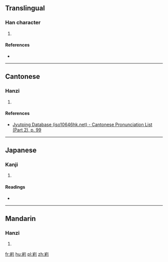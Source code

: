 ==Translingual==

===Han character===
{{Han char|rn=46|rad=山|as=07|sn=10|four=|canj=山竹木弓 (UHDN)|ids=⿱[[山]][[利]]}}

# {{defn|Han|sort=山07}}

====References====
* {{Han ref|kx=0311.340|dkj=08097|hdz=10774.180|uh=5CF2|ud=23794}}

----

==Cantonese==

===Hanzi===
{{yue-hanzi|jyut=[[lei5]]|y=lei5}}

# {{defn|lang=yue|sort=山07}}

====References====
* [http://www.iso10646hk.net/jp/document/download.jsp Jyutping Database (iso10646hk.net) - Cantonese Pronunciation List (Part 2), p. 99]

----

==Japanese==

===Kanji===
{{ja-kanji|grade=|rs=山07}}

# {{defn|lang=ja|sort=山07}}

====Readings====
* {{ja-readings|on=[[り]] (ri)|kun=[[やまのならぶさま]] (yamanonarabusama)}}

----

==Mandarin==

===Hanzi===
{{cmn-hanzi|pin=[[lǐ]] ([[li3]])|wg=li<sup>3</sup>}}

# {{defn|lang=cmn|sort=山07}}

[[fr:峲]]
[[hu:峲]]
[[pl:峲]]
[[zh:峲]]
